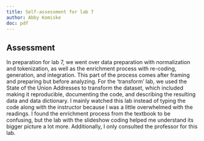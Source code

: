 ```yaml
---
title: Self-assessment for lab 7
author: Abby Komiske
doc: pdf
---
```


<!--
2024-04-29: Transforming data is a critical step in the data science, but it really takes a keen eye to identify what needs to be done, and some creativity to figure out how to do it. I'm glad that the second pass in class helped you gain a better understanding of the process.
-->

## Assessment

In preparation for lab 7, we went over data preparation with normalization and tokenization, as well as the enrichment process with re-coding, generation, and integration. This part of the process comes after framing and preparing but before analyzing. For the ‘transform’ lab, we used the State of the Union Addresses to transform the dataset, which included making it reproducible, documenting the code, and describing the resulting data and data dictionary. I mainly watched this lab instead of typing the code along with the instructor because I was a little overwhelmed with the readings. I found the enrichment process from the textbook to be confusing, but the lab with the slideshow coding helped me understand its bigger picture a lot more. Additionally, I only consulted the professor for this lab.

